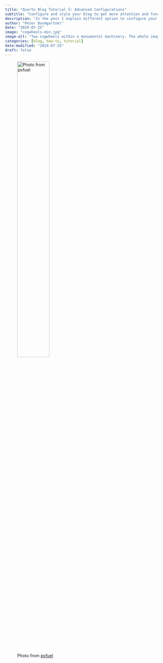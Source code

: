 ```yaml
---
title: "Quarto Blog Tutorial 5: Advanced Configurations"
subtitle: "Configure and style your blog to get more attention and functionality"
description: "In the post I explain different option to configure your blog and to upgrade its functionality."
author: "Peter Baumgartner"
date: "2024-07-25"
image: "cogwheels-min.jpg"
image-alt: "Two cogwheels within a monumental machinery. The whole image is in sepia tones"
categories: [blog, how-to, tutorial]
date-modified: "2024-07-25"
draft: false
---
```


![Photo from [pxfuel](https://www.pxfuel.com/)](cogwheels-min.jpg){width="50%"}

